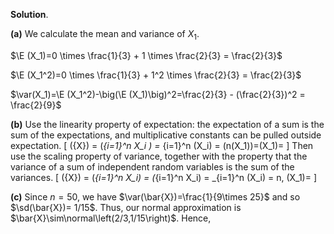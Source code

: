 
\color{blue}

**Solution**.  

**(a)** We calculate the mean and variance of $X_1$.

$\E (X_1)=0 \times \frac{1}{3} + 1 \times \frac{2}{3} = \frac{2}{3}$

$\E (X_1^2)=0 \times \frac{1}{3} + 1^2 \times \frac{2}{3} = \frac{2}{3}$

$\var(X_1)=\E (X_1^2)-\big(\E (X_1)\big)^2=\frac{2}{3} - (\frac{2}{3})^2 = \frac{2}{9}$
  
  
**(b)** Use the linearity property of expectation: the expectation of a sum is the sum of the expectations, and multiplicative constants can be pulled outside expectation. 
\[
\E(\bar{X})
=
\E\left(\frac{1}{n}\sum_{i=1}^n X_i \right)
=
\frac{1}{n}\sum_{i=1}^n \E(X_i) = \frac{1}{n} \big(n\times \E(X_1)\big)=\E(X_1)=\frac{2}{3}
\]
Then use the scaling property of variance, together with the property that the variance of a sum of independent random variables is the sum of the variances.
\[
\var(\bar{X})
=
\var\left(\frac{1}{n}\sum_{i=1}^n X_i\right)
= 
\frac{1}{n^2} \var\left(\sum_{i=1}^n X_i\right) 
=
\frac{1}{n^2} \sum_{i=1}^n \var(X_i)
= 
\frac{1}{n^2} n\, \var(X_1)=\frac{2}{9n}
\]
  
**(c)**  Since $n=50$, we have $\var(\bar{X})=\frac{1}{9\times 25}$ and so $\sd(\bar{X})= 1/15$.
Thus, our normal approximation is $\bar{X}\sim\normal\left(2/3,1/15\right)$. Hence, 
\begin{eqnarray*}
\prob(0.45<\bar X<0.55) 
&=& \prob(\bar X<0.55) - \prob(\bar X<0.45) \\
&=& \mathtt{pnorm(0.55,2/3,2/450) - pnorm(0.45,2/3,2/450)}
\end{eqnarray*}

\color{black}

